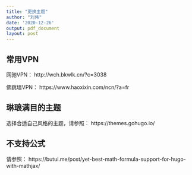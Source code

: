 ```yaml
---
title: "更换主题"
author: "刘伟"
date: '2020-12-26'
output: pdf_document
layout: post
---
```


## 常用VPN
网驰VPN： http://wch.bkwlk.cn/?c=3038

佛跳墙VPN： https://www.haoxixin.com/ncn/?a=fr

## 琳琅满目的主题 

选择合适自己风格的主题，请参照：
https://themes.gohugo.io/
  
## 不支持公式

请参照：
https://butui.me/post/yet-best-math-formula-support-for-hugo-with-mathjax/

